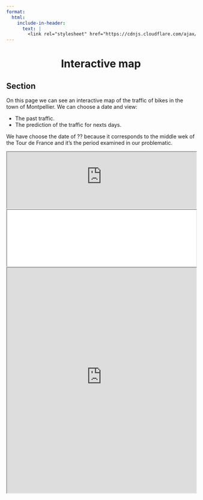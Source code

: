 ```yaml
---
format:
  html:
    include-in-header:
      text: |
        <link rel="stylesheet" href="https://cdnjs.cloudflare.com/ajax/libs/font-awesome/6.5.1/css/all.min.css">
---
```


<div style="text-align: center;">
<h1>Interactive map <i class="fas fa-map"></i></h1>
</div>

## Section

<p class = "text"> On this page we can see an interactive map of the traffic of bikes in the town of Montpellier. We can choose a date and view: </p>

<ul class = "text"> 
    <li>The past traffic.</li>
    <li>The prediction of the traffic for nexts days.</li> 
</ul>

<p class = "text"> We have choose the date of ?? because it corresponds to the middle wek of the Tour de France and it's the period examined in our problematic. </p>

<iframe src="https://raw.githubusercontent.com/EmilieAig/BikeProjectTeam7/refs/heads/Data/Code/Scripts/Prediction/map_prediction_multiple_days_with_layers_and_legend.html" width="100%"></iframe>

<iframe src="file:///Users/emilieaigoin/Desktop/BikeProjectTeam7/code/Scripts/Prediction/map_prediction_multiple_days_with_layers_and_legend.html" width="100%"></iframe>

<iframe src="https://raw.githubusercontent.com/EmilieAig/BikeProjectTeam7/main/Data/Code/Scripts/Prediction/map_prediction_multiple_days_with_layers_and_legend.html" width="100%" height="600px"></iframe>